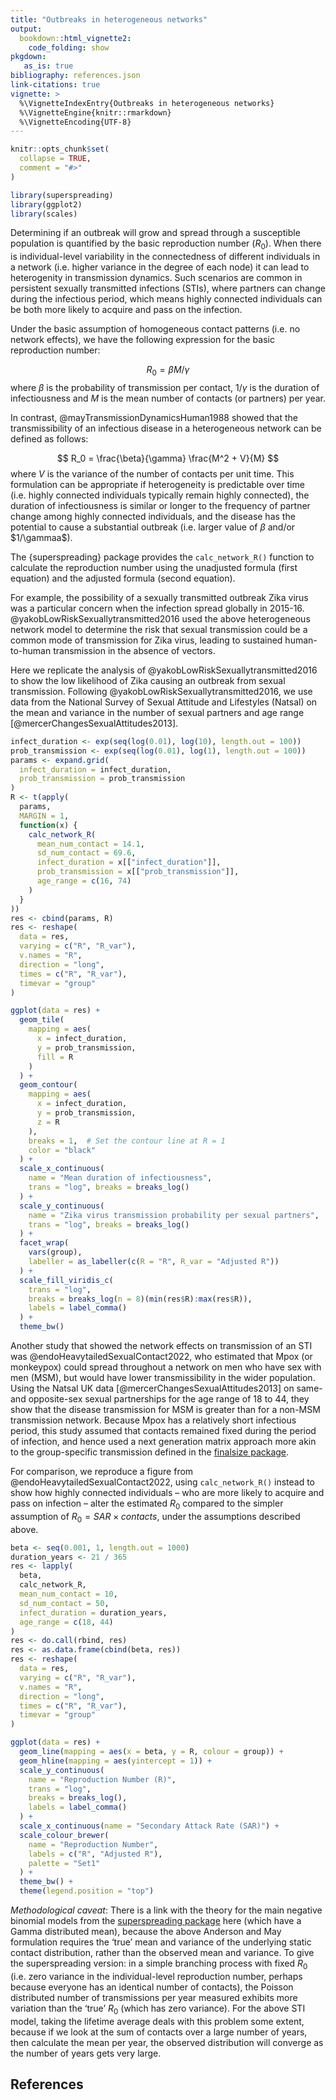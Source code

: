 ```yaml
---
title: "Outbreaks in heterogeneous networks"
output: 
  bookdown::html_vignette2:
    code_folding: show
pkgdown:
   as_is: true
bibliography: references.json
link-citations: true
vignette: >
  %\VignetteIndexEntry{Outbreaks in heterogeneous networks}
  %\VignetteEngine{knitr::rmarkdown}
  %\VignetteEncoding{UTF-8}
---
```


```r
knitr::opts_chunk$set(
  collapse = TRUE,
  comment = "#>"
)
```

```r
library(superspreading)
library(ggplot2)
library(scales)
```

Determining if an outbreak will grow and spread through a susceptible population is quantified by the basic reproduction number ($R_0$). When there is individual-level variability in the connectedness of different individuals in a network (i.e. higher variance in the degree of each node) it can lead to heterogenity in transmission dynamics. Such scenarios are common in persistent sexually transmitted infections (STIs), where partners can change during the infectious period, which means highly connected individuals can be both more likely to acquire and pass on the infection.

Under the basic assumption of homogeneous contact patterns (i.e. no network effects), we have the following expression for the basic reproduction number:

$$
R_0 = \beta M / \gamma
$$
where $\beta$ is the probability of transmission per contact, $1/\gamma$ is the duration of infectiousness and $M$ is the mean number of contacts (or partners) per year. 

In contrast, @mayTransmissionDynamicsHuman1988 showed that the transmissibility of an infectious disease in a heterogeneous network can be defined as follows:

$$
R_0 = \frac{\beta}{\gamma} \frac{M^2 + V}{M}
$$
where $V$ is the variance of the number of contacts per unit time. This formulation can be appropriate if heterogeneity is predictable over time (i.e. highly connected individuals typically remain highly connected), the duration of infectiousness is similar or longer to the frequency of partner change among highly connected individuals, and the disease has the potential to cause a substantial outbreak (i.e. larger value of $\beta$ and/or $1/\gammaa$). 

The {superspreading} package provides the `calc_network_R()` function to calculate the reproduction number using the unadjusted formula (first equation) and the adjusted formula (second equation).

For example, the possibility of a sexually transmitted outbreak Zika virus was a particular concern when the infection spread globally in 2015-16. @yakobLowRiskSexuallytransmitted2016 used the above heterogeneous network model to determine the risk that sexual transmission could be a common mode of transmission for Zika virus, leading to sustained human-to-human transmission in the absence of vectors.

Here we replicate the analysis of @yakobLowRiskSexuallytransmitted2016 to show the low likelihood of Zika causing an outbreak from sexual transmission. Following @yakobLowRiskSexuallytransmitted2016, we use data from the National Survey of Sexual Attitude and Lifestyles (Natsal) on the mean and variance in the number of sexual partners and age range [@mercerChangesSexualAttitudes2013].

```r
infect_duration <- exp(seq(log(0.01), log(10), length.out = 100))
prob_transmission <- exp(seq(log(0.01), log(1), length.out = 100))
params <- expand.grid(
  infect_duration = infect_duration,
  prob_transmission = prob_transmission
)
R <- t(apply(
  params,
  MARGIN = 1,
  function(x) {
    calc_network_R(
      mean_num_contact = 14.1,
      sd_num_contact = 69.6,
      infect_duration = x[["infect_duration"]],
      prob_transmission = x[["prob_transmission"]],
      age_range = c(16, 74)
    )
  }
))
res <- cbind(params, R)
res <- reshape(
  data = res,
  varying = c("R", "R_var"),
  v.names = "R",
  direction = "long",
  times = c("R", "R_var"),
  timevar = "group"
)
```

```r
ggplot(data = res) +
  geom_tile(
    mapping = aes(
      x = infect_duration,
      y = prob_transmission,
      fill = R
    )
  ) +
  geom_contour(
    mapping = aes(
      x = infect_duration,
      y = prob_transmission,
      z = R
    ),
    breaks = 1,  # Set the contour line at R = 1
    color = "black"
  ) +
  scale_x_continuous(
    name = "Mean duration of infectiousness",
    trans = "log", breaks = breaks_log()
  ) +
  scale_y_continuous(
    name = "Zika virus transmission probability per sexual partners",
    trans = "log", breaks = breaks_log()
  ) +
  facet_wrap(
    vars(group),
    labeller = as_labeller(c(R = "R", R_var = "Adjusted R"))
  ) +
  scale_fill_viridis_c(
    trans = "log",
    breaks = breaks_log(n = 8)(min(res$R):max(res$R)),
    labels = label_comma()
  ) +
  theme_bw()
```

Another study that showed the network effects on transmission of an STI was @endoHeavytailedSexualContact2022, who estimated that Mpox (or monkeypox) could spread throughout a network on men who have sex with men (MSM), but would have lower transmissibility in the wider population. Using the Natsal UK data [@mercerChangesSexualAttitudes2013] on same- and opposite-sex sexual partnerships for the age range of 18 to 44, they show that the disease transmission for MSM is greater than for a non-MSM transmission network. Because Mpox has a relatively short infectious period, this study assumed that contacts remained fixed during the period of infection, and hence used a next generation matrix approach more akin to the group-specific transmission defined in the [finalsize package](https://epiverse-trace.github.io/finalsize/).

For comparison, we reproduce a figure from @endoHeavytailedSexualContact2022, using `calc_network_R()` instead to show how highly connected individuals -- who are more likely to acquire and pass on infection -- alter the estimated $R_0$ compared to the simpler assumption of $R_0 = SAR \times contacts$, under the assumptions described above.

```r
beta <- seq(0.001, 1, length.out = 1000)
duration_years <- 21 / 365
res <- lapply(
  beta,
  calc_network_R,
  mean_num_contact = 10,
  sd_num_contact = 50,
  infect_duration = duration_years,
  age_range = c(18, 44)
)
res <- do.call(rbind, res)
res <- as.data.frame(cbind(beta, res))
res <- reshape(
  data = res,
  varying = c("R", "R_var"),
  v.names = "R",
  direction = "long",
  times = c("R", "R_var"),
  timevar = "group"
)
```

```r
ggplot(data = res) +
  geom_line(mapping = aes(x = beta, y = R, colour = group)) +
  geom_hline(mapping = aes(yintercept = 1)) +
  scale_y_continuous(
    name = "Reproduction Number (R)",
    trans = "log",
    breaks = breaks_log(),
    labels = label_comma()
  ) +
  scale_x_continuous(name = "Secondary Attack Rate (SAR)") +
  scale_colour_brewer(
    name = "Reproduction Number",
    labels = c("R", "Adjusted R"),
    palette = "Set1"
  ) +
  theme_bw() +
  theme(legend.position = "top")
```



::: {.alert .alert-warning}
_Methodological caveat_: There is a link with the theory for the main negative binomial models from the [superspreading package](https://epiverse-trace.github.io/superspreading/) here (which have a Gamma distributed mean), because the above Anderson and May formulation requires the 'true' mean and variance of the underlying static contact distribution, rather than the observed mean and variance. To give the superspreading version: in a simple branching process with fixed $R_0$ (i.e. zero variance in the individual-level reproduction number, perhaps because everyone has an identical number of contacts), the Poisson distributed number of transmissions per year measured exhibits more variation than the 'true' $R_0$ (which has zero variance). For the above STI model, taking the lifetime average deals with this problem some extent, because if we look at the sum of contacts over a large number of years, then calculate the mean per year, the observed distribution will converge as the number of years gets very large.
:::

## References
